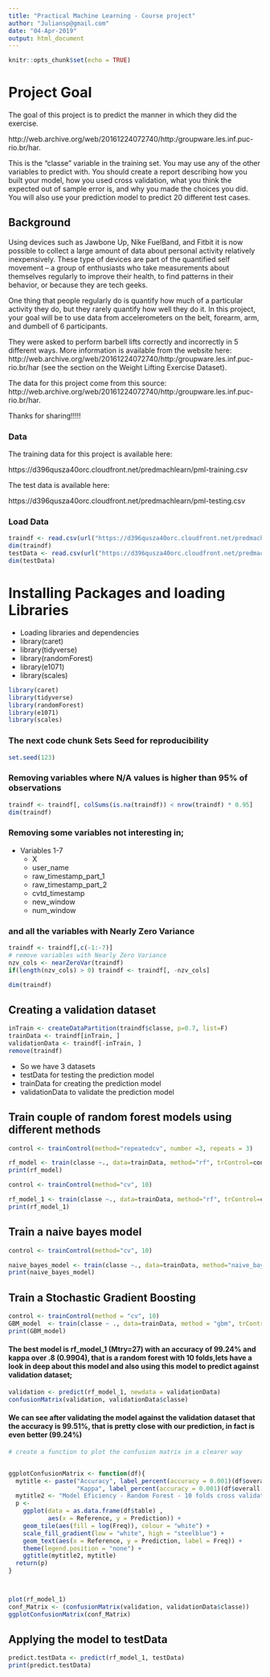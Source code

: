 ```yaml
---
title: "Practical Machine Learning - Course project"
author: "Juliansp@gmail.com"
date: "04-Apr-2019"
output: html_document
---
```


```r
knitr::opts_chunk$set(echo = TRUE)
```

# Project Goal

The goal of this project is to predict the manner in which they did the exercise.

http://web.archive.org/web/20161224072740/http:/groupware.les.inf.puc-rio.br/har.

This is the "classe" variable in the training set. You may use any of the other variables to predict with. You should create a report describing how you built your model, how you used cross validation, what you think the expected out of sample error is, and why you made the choices you did.
You will also use your prediction model to predict 20 different test cases.

## Background

Using devices such as Jawbone Up, Nike FuelBand, and Fitbit it is now possible to collect a large amount of data about personal activity relatively inexpensively. These type of devices are part of the quantified self movement – a group of enthusiasts who take measurements about themselves regularly to improve their health, to find patterns in their behavior, or because they are tech geeks. 

One thing that people regularly do is quantify how much of a particular activity they do, but they rarely quantify how well they do it. In this project, your goal will be to use data from accelerometers on the belt, forearm, arm, and dumbell of 6 participants. 

They were asked to perform barbell lifts correctly and incorrectly in 5 different ways. More information is available from the website here: http://web.archive.org/web/20161224072740/http:/groupware.les.inf.puc-rio.br/har (see the section on the Weight Lifting Exercise Dataset).

The data for this project come from this source: http://web.archive.org/web/20161224072740/http:/groupware.les.inf.puc-rio.br/har.

Thanks for sharing!!!!!


### Data

The training data for this project is available here:

https://d396qusza40orc.cloudfront.net/predmachlearn/pml-training.csv

The test data is available here:

https://d396qusza40orc.cloudfront.net/predmachlearn/pml-testing.csv


### Load Data


```r
traindf <- read.csv(url("https://d396qusza40orc.cloudfront.net/predmachlearn/pml-training.csv"),header=TRUE)
dim(traindf)
testData <- read.csv(url("https://d396qusza40orc.cloudfront.net/predmachlearn/pml-testing.csv"),header=TRUE)
dim(testData)
```

# Installing Packages and loading Libraries

* Loading libraries and dependencies
 + library(caret)
 + library(tidyverse)
 + library(randomForest)
 + library(e1071)
 + library(scales)
 
```r
library(caret)
library(tidyverse)
library(randomForest)
library(e1071)
library(scales)
```

  
### The next code chunk Sets Seed for reproducibility

```r
set.seed(123)
```

### Removing variables where N/A values is higher than 95% of observations

```r
traindf <- traindf[, colSums(is.na(traindf)) < nrow(traindf) * 0.95]
dim(traindf)
```

### Removing some variables not interesting in;
* Variables 1-7
  + X
  + user_name
  + raw_timestamp_part_1
  + raw_timestamp_part_2
  + cvtd_timestamp
  + new_window
  + num_window

### and all the variables with Nearly Zero Variance


```r
traindf <- traindf[,c(-1:-7)]
# remove variables with Nearly Zero Variance
nzv_cols <- nearZeroVar(traindf)
if(length(nzv_cols) > 0) traindf <- traindf[, -nzv_cols]

dim(traindf)
```

## Creating a validation dataset

```r
inTrain <- createDataPartition(traindf$classe, p=0.7, list=F)
trainData <- traindf[inTrain, ]
validationData <- traindf[-inTrain, ]
remove(traindf)
```

* So we have 3 datasets
+ testData for testing the prediction model
+ trainData for creating the prediction model
+ validationData to validate the prediction model





## Train couple of random forest models using different methods

```r
control <- trainControl(method="repeatedcv", number =3, repeats = 3)

rf_model <- train(classe ~., data=trainData, method="rf", trControl=control)
print(rf_model)
```


```r

control <- trainControl(method="cv", 10)

rf_model_1 <- train(classe ~., data=trainData, method="rf", trControl=control)
print(rf_model_1)

```


## Train a naive bayes model

```r
control <- trainControl(method="cv", 10)

naive_bayes_model <- train(classe ~., data=trainData, method="naive_bayes", trControl=control)
print(naive_bayes_model)

```

## Train a Stochastic Gradient Boosting

```r
control <- trainControl(method = "cv", 10)
GBM_model  <- train(classe ~ ., data=trainData, method = "gbm", trControl = control, verbose = FALSE)
print(GBM_model)
```



#### The best model is rf_model_1 (Mtry=27) with an accuracy of 99.24% and kappa over .8 (0.9904), that is a random forest with 10 folds,lets have a look in deep about this model and also using this model to predict against validation dataset;

```r
validation <- predict(rf_model_1, newdata = validationData)
confusionMatrix(validation, validationData$classe)

```

#### We can see after validating the model against the validation dataset that the accuracy is 99.51%, that is pretty close with our prediction, in fact is even better (99.24%)

```r
# create a function to plot the confusion matrix in a clearer way


ggplotConfusionMatrix <- function(df){
  mytitle <- paste("Accuracy", label_percent(accuracy = 0.001)(df$overall[1]),
                   "Kappa", label_percent(accuracy = 0.001)(df$overall[2]))
  mytitle2 <- "Model Eficiency - Random Forest - 10 folds cross validation"
  p <-
    ggplot(data = as.data.frame(df$table) ,
           aes(x = Reference, y = Prediction)) +
    geom_tile(aes(fill = log(Freq)), colour = "white") +
    scale_fill_gradient(low = "white", high = "steelblue") +
    geom_text(aes(x = Reference, y = Prediction, label = Freq)) +
    theme(legend.position = "none") +
    ggtitle(mytitle2, mytitle)
  return(p)
}



plot(rf_model_1)
conf_Matrix <- (confusionMatrix(validation, validationData$classe))
ggplotConfusionMatrix(conf_Matrix)

```


## Applying the model to testData

```r
predict.testData <- predict(rf_model_1, testData)
print(predict.testData)
```

                                              
